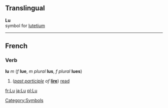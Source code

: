 ==Translingual==

'''Lu'''<br>{{chemistry}} symbol for [[lutetium]]
[[Category:Symbols]]
----
==French==
===Verb===
'''lu''' ''m'' (''f'' '''lue''', ''m plural'' '''lus''', ''f plural'' '''lues''')

#(''[[past participle]] of'' '''[[lire]]''') [[read]]

[[fr:Lu]]
[[ja:Lu]]
[[pl:Lu]]